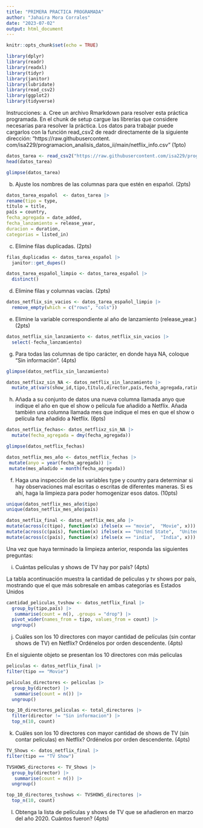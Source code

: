 ```yaml
---
title: "PRIMERA PRACTICA PROGRAMADA"
author: "Jahaira Mora Corrales"
date: "2023-07-02"
output: html_document
---
```


```r
knitr::opts_chunk$set(echo = TRUE)

library(dplyr)
library(readr)
library(readxl)
library(tidyr)
library(janitor)
library(lubridate) 
library(read_csv2)
library(ggplot2)
library(tidyverse)
```

Instrucciones:
a. Cree un archivo Rmarkdown para resolver esta práctica programada. En el chunk de setup cargue las
librerías que considere necesarias para resolver la práctica. Los datos para trabajar puede cargarlos con
la función read_csv2 de readr directamente de la siguiente dirección: “https://raw.githubusercontent.
com/isa229/programacion_analisis_datos_ii/main/netflix_info.csv” (1pto)

```r

datos_tarea <- read_csv2("https://raw.githubusercontent.com/isa229/programacion_analisis_datos_ii/main/netflix_info.csv")
head(datos_tarea)

glimpse(datos_tarea)

```

b. Ajuste los nombres de las columnas para que estén en español. (2pts)

```r
datos_tarea_español  <- datos_tarea |> 
rename(tipo = type, 
título = title,
país = country,
fecha_agregada = date_added,
fecha_lanzamiento = release_year,
duracion = duration,
categorias = listed_in)

```

c. Elimine filas duplicadas. (2pts)
```r
filas_duplicadas <- datos_tarea_español |> 
  janitor::get_dupes()

datos_tarea_español_limpio <- datos_tarea_español |> 
  distinct()

```


d. Elimine filas y columnas vacías. (2pts)

```r
datos_netflix_sin_vacios <- datos_tarea_español_limpio |> 
  remove_empty(which = c("rows", "cols"))

```

e. Elimine la variable correspondiente al año de lanzamiento (release_year.) (2pts)

```r
datos_netflix_sin_lanzamiento <- datos_netflix_sin_vacios |> 
  select(-fecha_lanzamiento)

```


g. Para todas las columnas de tipo carácter, en donde haya NA, coloque “Sin información”. (4pts)

```r
glimpse(datos_netflix_sin_lanzamiento)

datos_netflixz_sin_NA <- datos_netflix_sin_lanzamiento |> 
  mutate_at(vars(show_id,tipo,título,director,país,fecha_agregada,rating,duracion,categorias), ~ifelse(is.na(.), "Sin información", .)) 

```

h. Añada a su conjunto de datos una nueva columna llamada anyo que indique el año en que el show o
película fue añadido a Netflix. Añada también una columna llamada mes que indique el mes en que el
show o película fue añadido a Netflix. (6pts)

```r
datos_netflix_fechas<- datos_netflixz_sin_NA |> 
  mutate(fecha_agregada = dmy(fecha_agregada))

glimpse(datos_netflix_fechas)
```

```r
datos_netflix_mes_año <- datos_netflix_fechas |> 
 mutate(anyo = year(fecha_agregada)) |> 
 mutate(mes_añadido = month(fecha_agregada))
```

f. Haga una inspección de las variables type y country para determinar si hay observaciones mal escritas o
escritas de diferentes maneras. Si es ahí, haga la limpieza para poder homogenizar esos datos. (10pts)
```r

unique(datos_netflix_mes_año$tipo)
unique(datos_netflix_mes_año$país)

datos_netflix_final <- datos_netflix_mes_año |>
mutate(across(c(tipo), function(x) ifelse(x == "movie",  "Movie", x)))    |>  mutate(across(c(tipo), function(x) ifelse(x == "Movi",   "Movie", x)))    |>  mutate(across(c(tipo), function(x) ifelse(x == "tv show", "TV Show", x))) |>  mutate(across(c(país), function(x) ifelse(x == "united states",  "United States", x))) |>  
mutate(across(c(país), function(x) ifelse(x == "United State",  "United States", x))) |>   
mutate(across(c(país), function(x) ifelse(x == "india",  "India", x)))      |>    mutate(across(c(país), function(x) ifelse(x == "pakistan",  "Pakistan", x)))|>   mutate(across(c(país), function(x) ifelse(x == "canada",  "Canada", x)))

```

Una vez que haya terminado la limpieza anterior, responda las siguientes preguntas:

i. Cuántas películas y shows de TV hay por país? (4pts)

La tabla acontinuación muestra la cantidad de peliculas y tv shows por país, mostrando que el que más sobresale en ambas categorias es Estados Unidos

```r
cantidad_peliculas_tvshow <- datos_netflix_final |> 
  group_by(tipo,país) |> 
   summarise(count = n(), .groups = "drop") |> 
  pivot_wider(names_from = tipo, values_from = count) |> 
  ungroup()

```


j. Cuáles son los 10 directores con mayor cantidad de películas (sin contar shows de TV) en Netflix?
Ordénelos por orden descendente. (4pts)

En el siguiente objeto se presentan los 10 directores con más peliculas

```r

peliculas <- datos_netflix_final |> 
filter(tipo == "Movie") 

peliculas_directores <- peliculas |> 
  group_by(director) |> 
   summarise(count = n()) |> 
  ungroup() 

top_10_directores_peliculas <- total_directores |> 
  filter(director != "Sin informacion") |>
  top_n(10, count)
```


k. Cuáles son los 10 directores con mayor cantidad de shows de TV (sin contar películas) en Netflix?
Ordénelos por orden descendente. (4pts)

```r
TV_Shows <- datos_netflix_final |> 
filter(tipo == "TV Show") 

TVSHOWS_directores <- TV_Shows |> 
  group_by(director) |> 
   summarise(count = n()) |> 
  ungroup() 

top_10_directores_tvshows <- TVSHOWS_directores |> 
  top_n(10, count)

```


l. Obtenga la lista de películas y shows de TV que se añadieron en marzo del año 2020. Cuántos fueron?
(4pts)

```r

```

